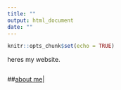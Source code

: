 ```yaml
---
title: ""
output: html_document
date: ""
---
```


```r
knitr::opts_chunk$set(echo = TRUE)
```

heres my website.

```r

```
##[about me](http://megfrisby4.github.io/about_me)|

